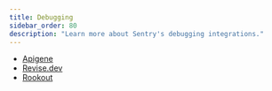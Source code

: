 ```yaml
---
title: Debugging
sidebar_order: 80
description: "Learn more about Sentry's debugging integrations."
---
```

- [Apigene](/organization/integrations/debugging/apigene/)
- [Revise.dev](/organization/integrations/debugging/revisedev/)
- [Rookout](/organization/integrations/debugging/rookout/)
